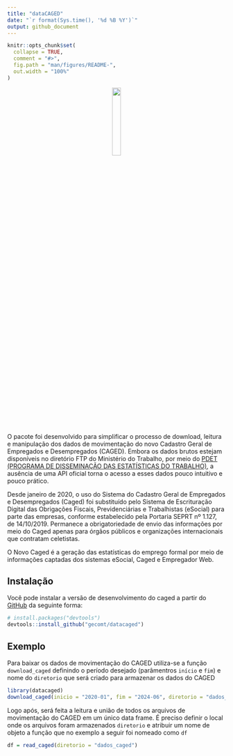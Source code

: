 ```yaml
---
title: "dataCAGED"
date: "`r format(Sys.time(), '%d %B %Y')`"
output: github_document
---
```


<!-- README.md is generated from README.Rmd. Please edit that file -->

```r
knitr::opts_chunk$set(
  collapse = TRUE,
  comment = "#>",
  fig.path = "man/figures/README-",
  out.width = "100%"
)
```


<p align="center">
  <img src="man/figures/logo.png" width="20%">
</p>

<!-- badges: start -->

<!-- badges: end -->

O pacote foi desenvolvido para simplificar o processo de download, leitura e manipulação dos dados de movimentação do novo Cadastro Geral de Empregados e Desempregados (CAGED). Embora os dados brutos estejam disponíveis no diretório FTP do Ministério do Trabalho, por meio do [PDET (PROGRAMA DE DISSEMINAÇÃO DAS ESTATÍSTICAS DO TRABALHO)](ftp://ftp.mtps.gov.br/pdet/microdados/NOVO%%20CAGED/), a ausência de uma API oficial torna o acesso a esses dados pouco intuitivo e pouco prático.

Desde janeiro de 2020, o uso do Sistema do Cadastro Geral de Empregados e Desempregados (Caged) foi substituído pelo Sistema de Escrituração Digital das Obrigações Fiscais, Previdenciárias e Trabalhistas (eSocial) para parte das empresas, conforme estabelecido pela Portaria SEPRT nº 1.127, de 14/10/2019. Permanece a obrigatoriedade de envio das informações por meio do Caged apenas para órgãos públicos e organizações internacionais que contratam celetistas.

O Novo Caged é a geração das estatísticas do emprego formal por meio de informações captadas dos sistemas eSocial, Caged e Empregador Web.

## Instalação

Você pode instalar a versão de desenvolvimento do caged a partir do [GitHub](https://github.com/) da seguinte forma:

``` r
# install.packages("devtools")
devtools::install_github("gecomt/datacaged")
```

## Exemplo

Para baixar os dados de movimentação do CAGED utiliza-se a função `download_caged` definindo o período desejado (parâmentros `início` e `fim`) e nome do `diretorio` que será criado para armazenar os dados do CAGED

``` r
library(datacaged)
download_caged(inicio = "2020-01", fim = "2024-06", diretorio = "dados_caged")
```

Logo após, será feita a leitura e união de todos os arquivos de movimentação do CAGED em um único data frame. É preciso definir o local onde os arquivos foram armazenados `diretorio` e atribuir um nome de objeto a função que no exemplo a seguir foi nomeado como `df`

``` r
df = read_caged(diretorio = "dados_caged") 
```
